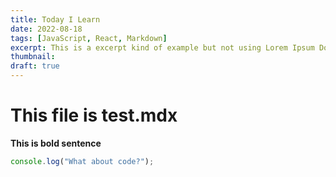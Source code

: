 ```yaml
---
title: Today I Learn
date: 2022-08-18
tags: [JavaScript, React, Markdown]
excerpt: This is a excerpt kind of example but not using Lorem Ipsum Dolor Sit Amit
thumbnail:
draft: true
---
```


# This file is test.mdx

**This is bold sentence**

```JavaScript
console.log("What about code?");
```
